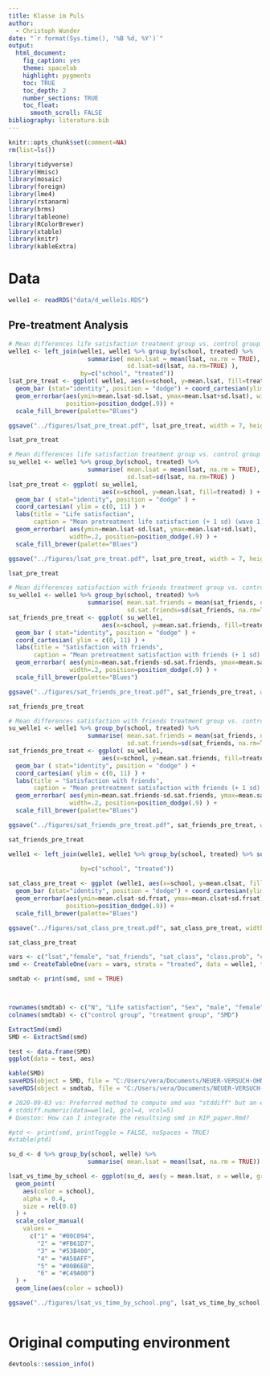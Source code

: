 ```yaml
---
title: Klasse im Puls
author: 
  - Christoph Wunder
date: "`r format(Sys.time(), '%B %d, %Y')`"
output:
  html_document:
    fig_caption: yes
    theme: spacelab 
    highlight: pygments
    toc: TRUE
    toc_depth: 2
    number_sections: TRUE
    toc_float:
      smooth_scroll: FALSE
bibliography: literature.bib
---
```


```r
knitr::opts_chunk$set(comment=NA)
rm(list=ls())
```
```r
library(tidyverse)
library(Hmisc)
library(mosaic)
library(foreign)
library(lme4)
library(rstanarm)
library(brms)
library(tableone)
library(RColorBrewer)
library(xtable)
library(knitr)
library(kableExtra)
```


# Data

```r
welle1 <- readRDS("data/d_welle1s.RDS")
```


## Pre-treatment Analysis
```r
# Mean differences life satisfaction treatment group vs. control group
welle1 <- left_join(welle1, welle1 %>% group_by(school, treated) %>%
                      summarise( mean.lsat = mean(lsat, na.rm = TRUE), 
                                 sd.lsat=sd(lsat, na.rm=TRUE) ),
                    by=c("school", "treated"))
lsat_pre_treat <- ggplot( welle1, aes(x=school, y=mean.lsat, fill=treated)) +
  geom_bar (stat="identity", position = "dodge") + coord_cartesian(ylim = c(0, 11)) + labs(title = "Life satisfaction", caption = "Mean pretreatment life satisfaction (+ 1 sd) (wave 1) for treatment and control group per School") + 
  geom_errorbar(aes(ymin=mean.lsat-sd.lsat, ymax=mean.lsat+sd.lsat), width=.2,
                position=position_dodge(.9)) +
  scale_fill_brewer(palette="Blues")

ggsave("../figures/lsat_pre_treat.pdf", lsat_pre_treat, width = 7, height = 5, units = "in")

lsat_pre_treat
```

```r
# Mean differences life satisfaction treatment group vs. control group
su_welle1 <- welle1 %>% group_by(school, treated) %>%
                      summarise( mean.lsat = mean(lsat, na.rm = TRUE), 
                                 sd.lsat=sd(lsat, na.rm=TRUE) )
lsat_pre_treat <- ggplot( su_welle1, 
                          aes(x=school, y=mean.lsat, fill=treated) ) +
  geom_bar ( stat="identity", position = "dodge" ) + 
  coord_cartesian( ylim = c(0, 11) ) + 
  labs(title = "Life satisfaction", 
       caption = "Mean pretreatment life satisfaction (+ 1 sd) (wave 1) for treatment and control group per School") +
  geom_errorbar( aes(ymin=mean.lsat-sd.lsat, ymax=mean.lsat+sd.lsat), 
                 width=.2, position=position_dodge(.9) ) +
  scale_fill_brewer(palette="Blues")

ggsave("../figures/lsat_pre_treat.pdf", lsat_pre_treat, width = 7, height = 5, units = "in")

lsat_pre_treat
```
```r
# Mean differences satisfaction with friends treatment group vs. control group
su_welle1 <- welle1 %>% group_by(school, treated) %>%
                      summarise( mean.sat.friends = mean(sat_friends, na.rm = TRUE), 
                                 sd.sat.friends=sd(sat_friends, na.rm=TRUE) )
sat_friends_pre_treat <- ggplot( su_welle1, 
                          aes(x=school, y=mean.sat.friends, fill=treated) ) +
  geom_bar ( stat="identity", position = "dodge" ) + 
  coord_cartesian( ylim = c(0, 11) ) + 
  labs(title = "Satisfaction with friends", 
       caption = "Mean pretreatment satisfaction with friends (+ 1 sd) (wave 1) for treatment and control group per school") +
  geom_errorbar( aes(ymin=mean.sat.friends-sd.sat.friends, ymax=mean.sat.friends+sd.sat.friends), 
                 width=.2, position=position_dodge(.9) ) +
  scale_fill_brewer(palette="Blues")

ggsave("../figures/sat_friends_pre_treat.pdf", sat_friends_pre_treat, width = 7, height = 5, units = "in")

sat_friends_pre_treat
```

```r
# Mean differences satisfaction with friends treatment group vs. control group
su_welle1 <- welle1 %>% group_by(school, treated) %>%
                      summarise( mean.sat.friends = mean(sat_friends, na.rm = TRUE), 
                                 sd.sat.friends=sd(sat_friends, na.rm=TRUE) )
sat_friends_pre_treat <- ggplot( su_welle1, 
                          aes(x=school, y=mean.sat.friends, fill=treated) ) +
  geom_bar ( stat="identity", position = "dodge" ) + 
  coord_cartesian( ylim = c(0, 11) ) + 
  labs(title = "Satisfaction with friends", 
       caption = "Mean pretreatment satisfaction with friends (+ 1 sd) (wave 1) for treatment and control group per school") +
  geom_errorbar( aes(ymin=mean.sat.friends-sd.sat.friends, ymax=mean.sat.friends+sd.sat.friends), 
                 width=.2, position=position_dodge(.9) ) +
  scale_fill_brewer(palette="Blues")

ggsave("../figures/sat_friends_pre_treat.pdf", sat_friends_pre_treat, width = 7, height = 5, units = "in")

sat_friends_pre_treat
```

```r
welle1 <- left_join(welle1, welle1 %>% group_by(school, treated) %>% summarise( mean.clsat = mean(sat_class, na.rm = TRUE),
                                                                                sd.clsat=sd(sat_class, na.rm=TRUE)),
                    by=c("school", "treated"))

sat_class_pre_treat <- ggplot (welle1, aes(x=school, y=mean.clsat, fill=treated)) + 
  geom_bar (stat="identity", position = "dodge") + coord_cartesian(ylim = c(0, 11)) + labs(title = "Satisfaction with the class", caption = "Mean pretreatment satisfaction (+ 1 sd) with the class (wave 1) for treatment and control group per School") + 
  geom_errorbar(aes(ymin=mean.clsat-sd.frsat, ymax=mean.clsat+sd.frsat), width=.2,
                position=position_dodge(.9)) +
  scale_fill_brewer(palette="Blues")

ggsave("../figures/sat_class_pre_treat.pdf", sat_class_pre_treat, width = 7, height = 5, units = "in")

sat_class_pre_treat
```

```r
vars <- c("lsat","female", "sat_friends", "sat_class", "class.prob", "class.excl", "note.deu", "note.mat", "note.mus", "hob.mus.making", "dauer.mus.lis", "dauer.mus.making", "play.instr", "mus.active", "migback")
smd <- CreateTableOne(vars = vars, strata = "treated", data = welle1, test = FALSE, includeNA = F)

smdtab <- print(smd, smd = TRUE)



rownames(smdtab) <- c("N", "Life satisfaction", "Sex", "male", "female", "unknown", "Satisfaction with friends", "Satisfaction with class", "Grade german", "Grade maths", "Grade music", "Hobby music 'yes' (%)", "Duration music listening", "Duration music making", "not at all", "ca 30 min", "ca 1-2 hours", "ca 3-4 hours", "more than 4 hours", "Playing instrument 'yes' (%)", "Musically active", "Migration background", "  native", "  immigrant", "  unknown" )
colnames(smdtab) <- c("control group", "treatment group", "SMD")

ExtractSmd(smd)
SMD <- ExtractSmd(smd)

test <- data.frame(SMD)
ggplot(data = test, aes)

kable(SMD)
saveRDS(object = SMD, file = "C:/Users/vera/Documents/NEUER-VERSUCH-OHNE-CHILD-UND-PARENT/results/smd.Rds")
saveRDS(object = smdtab, file = "C:/Users/vera/Documents/NEUER-VERSUCH-OHNE-CHILD-UND-PARENT/results/smdtab.Rds")

# 2020-09-03 vs: Preferred method to compute smd was "stddiff" but an error occured that I could not fix:
# stddiff.numeric(data=welle1, gcol=4, vcol=5)
# Queston: How can I integrate the resultsing smd in KIP_paper.Rmd?

#ptd <- print(smd, printToggle = FALSE, noSpaces = TRUE)
#xtable(ptd)
```

```r

su_d <- d %>% group_by(school, welle) %>%
                      summarise( mean.lsat = mean(lsat, na.rm = TRUE))

lsat_vs_time_by_school <- ggplot(su_d, aes(y = mean.lsat, x = welle, group = school)) +
  geom_point(
    aes(color = school), 
    alpha = 0.4,
    size = rel(0.8)
  ) + 
  scale_color_manual(
    values =
      c("1" = "#00C094",
        "2" = "#FB61D7",
        "3" = "#53B400",
        "4" = "#A58AFF",
        "5" = "#00B6EB",
        "6" = "#C49A00")
  ) +
  geom_line(aes(color = school))

ggsave("../figures/lsat_vs_time_by_school.png", lsat_vs_time_by_school, width = 7, height = 5, units = "in")
  

```


# Original computing environment

```r
devtools::session_info()
```


